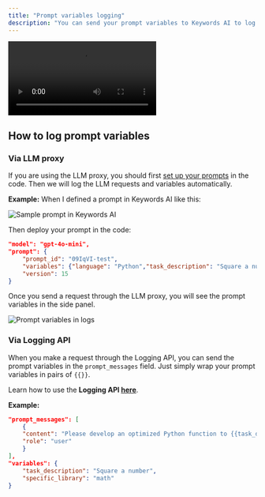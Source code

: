 ```yaml
---
title: "Prompt variables logging"
description: "You can send your prompt variables to Keywords AI to log them in your logs. So you can see the prompt template and variables separately"
---
```

<Frame>
<video
  controls
  className="w-full aspect-video"
  src="https://keywordsai-static.s3.us-east-1.amazonaws.com/docs/observability/prompt-variable-logging.mp4"
  alt="Prompt variables in logs"
></video>
</Frame>

## How to log prompt variables

### Via LLM proxy
If you are using the LLM proxy, you should first [set up your prompts](/features/prompt/create-a-prompt) in the code. Then we will log the LLM requests and variables automatically.

**Example:**
When I defined a prompt in Keywords AI like this:
<Frame>
<img src="https://keywordsai-static.s3.us-east-1.amazonaws.com/docs/prompt-example.png" alt="Sample prompt in Keywords AI" />
</Frame>

Then deploy your prompt in the code:

```json
"model": "gpt-4o-mini",
"prompt": {
    "prompt_id": "09IqVI-test",
    "variables": {"language": "Python","task_description": "Square a number", "specific_library": "math"},
    "version": 15
}
```

Once you send a request through the LLM proxy, you will see the prompt variables in the side panel.

<Frame>
<img src="https://keywordsai-static.s3.us-east-1.amazonaws.com/docs/prompt-variable-logging.jpg" alt="Prompt variables in logs" />
</Frame>

### Via Logging API
When you make a request through the Logging API, you can send the prompt variables in the `prompt_messages` field. Just simply wrap your prompt variables in pairs of `{{}}`.

Learn how to use the **Logging API [here](/features/monitoring/logging-api)**.

**Example:**

```json
"prompt_messages": [
    {
    "content": "Please develop an optimized Python function to {{task_description}}, utilizing {{specific_library}}, include error handling, and write unit tests for the function.",
    "role": "user"
    }
],
"variables": {
    "task_description": "Square a number",
    "specific_library": "math"
}
```